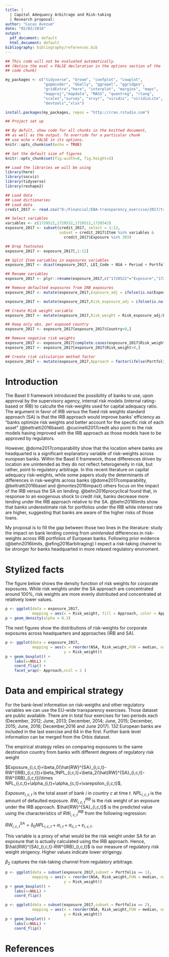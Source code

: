 ```yaml
---
title: |
  | Capital Adequancy Arbitrage and Risk-taking
  | Research proposal: 
author: "Lucas Avezum"
date: "02/02/2018"
output:
  pdf_document: default
  html_document: default
bibliography: bibliography/references.bib
---
```


```r

## This code will not be evaluated automatically.
## (Notice the eval = FALSE declaration in the options section of the
## code chunk)

my_packages <- c("tidyverse", "broom", "coefplot", "cowplot",
                 "gapminder", "GGally", "ggrepel", "ggridges",
                 "gridExtra","here", "interplot", "margins", "maps",
                 "mapproj","mapdata", "MASS", "quantreg", "rlang",
                 "scales","survey", "srvyr", "viridis", "viridisLite",
                 "devtools","xlsx")

install.packages(my_packages, repos = "http://cran.rstudio.com")

```



```r
## Project set up 

## By defult, show code for all chunks in the knitted document,
## as well as the output. To override for a particular chunk
## use echo = FALSE in its options.
knitr::opts_chunk$set(echo = TRUE) 

## Set the default size of figures
knitr::opts_chunk$set(fig.width=8, fig.height=5)  

## Load the libraries we will be using
library(here)
library(socviz)
library(tidyverse)
library(reshape2)


```

```r
## Load data 
## Load dictionaries
## Load data
credit_2017 <- read.csv("D:/Financial/EBA-transparency_exercise/2017/tr_cre.csv")

```

```r

## Select variables
variables <- c(1720522,1720532,1720512,1720542)
exposure_2017 <- subset(credit_2017, select = 1:13, 
                        subset = credit_2017$Item %in% variables & 
                          credit_2017$Exposure %in% 303)

## Drop footnotes
exposure_2017 <- exposure_2017[,1:12]

## Split Item variables in exposures variables
exposure_2017 <- dcast(exposure_2017, LEI_Code + NSA + Period + Portfolio + Country + Country_rank ~ Item)

## Rename variables
exposure_2017 <- plyr::rename(exposure_2017,c("1720522"="Exposure","1720532"="Risk_exposure","1720512"="Exposure_default","1720542"="Risk_exposure_default"))

## Remove defaulted exposures from IRB exposures 
exposure_2017 <- mutate(exposure_2017,Exposure_adj = ifelse(is.na(Exposure_default),Exposure,Exposure-Exposure_default))

exposure_2017 <- mutate(exposure_2017,Risk_exposure_adj = ifelse(is.na(Risk_exposure_default),Risk_exposure,Risk_exposure-Risk_exposure_default))

## Create Risk weight variable
exposure_2017 <- mutate(exposure_2017,Risk_weight = Risk_exposure_adj/Exposure_adj)

```
```r

## Keep only obs. per exposed country
exposure_2017 <- exposure_2017[exposure_2017$Country>0,]

## Remove negative risk weights
exposure_2017 <- exposure_2017[complete.cases(exposure_2017$Risk_weight),]
exposure_2017 <- exposure_2017[exposure_2017$Risk_weight>0,]

## Create risk calculation method factor
exposure_2017 <- mutate(exposure_2017,Approach = factor(ifelse(Portfolio==1,"SA","IRB")))

```
# Introduction
The Basel II framework introduced the possibility of banks to use, upon approval by the supervisory agency, internal risk models (internal rating-based or IRB) to calculte the risk-weights used for capital adequacy ratio. The argument in favor of IRB versus the fixed risk weights standard approach (SA) is that the IRB approach would improve banks' efficiency as "banks optimize risk weights and better account for the specific risk of each asset" (@beltratti2016basel). @cucinelli2017credit also point to the risk models having improved with the IRB approach as those models have to be approved by regulators. \newline

However, @dome2017comparability show that the location where banks are headquarted is a significant explanatory variable of risk-weights across european banks. Within the Basel II framework, those differences driven by location are unintended as they do not reflect heterogeneity in risk, but rather, point to regulatory arbitrage. In this recent literature on capital adequacy risk-weights, while some papers study the determinants of differences in risk-weights across banks (@dome2017comparability, @beltratti2016basel and @montes2016impact) others focus on the impact of the IRB versus the SA on lending. @behn2016procyclical found that, in response to an exogenous shock to credit risk, banks decrease more lending under the IRB approach relative to the SA. @behn2016limits show that banks underestimate risk for portfolios under the IRB while interest rate are higher, suggesting that banks are aware of the higher risks of those loans. \newline

My proposal is to fill the gap between those two lines in the literature: study the impact on bank lending coming from _unintended_ differences in risk-weights across IRB portfolios of European banks. Following prior evidence (@behn2016limits, @efing2016arbitraging) I expect a risk-taking channel to be stronger for banks headquarted in more relaxed regulatory enviroment. 

# Stylized facts
The figure below shows the density function of risk weights for corporate exposures. While risk weights under the SA approach are concentrated around 100%, risk weights are more evenly distributed and concentrated at relatively lower values.

```r

p <- ggplot(data = exposure_2017,
            mapping = aes(x = Risk_weight, fill = Approach, color = Approach))
p + geom_density(alpha = 0.3)
```

The next figures show the distributions of risk-weights for corporate exposures across headquarters and approaches (IRB and SA).

```r

p <- ggplot(data = exposure_2017,
            mapping = aes(x = reorder(NSA, Risk_weight,FUN = median, na.rm=TRUE),
                          y = Risk_weight))
p + geom_boxplot() +
    labs(x=NULL) +
    coord_flip() +
    facet_wrap(~ Approach,ncol = 2 )
```

# Data and empirical strategy

For the bank-level information on risk-weigths and other regulatory variables we can use the EU-wide transparency exercises. Those dataset are public available. There are in total four exercises for two periods each (December, 2012; June, 2013; December, 2014; June, 2015; December, 2015; June, 2016; December,2016 and June 2017). 132 European banks are included in the last exercise and 64 in the first. Further bank level information can be merged from the Orbis dataset. \newline

The empirical strategy relies on comparing exposures to the same destination country from banks with different degrees of regulatory risk weight 

$Exposure_{i,c,t}=\beta_0(\hat{RW}^{SA}_{i,c,t}-RW^{IRB}_{i,c,t})+\beta_1NPL_{i,c,t}+\beta_2(\hat{RW}^{SA}_{i,c,t}-RW^{IRB}_{i,c,t})\times NPL_{i,c,t}+\alpha_{i,t}+\alpha_{c,t}+\varepsilon_{i,c,t}$, \newline

$Exposure_{i,c,t}$ is the total asset of bank $i$ in country $c$ at time $t$. $NPL_{i,c,t}$ is the amount of defaulted exposure. $RW^{IRB}_{i,c,t}$ is the risk weight of an exposure under the IRB approach. $\hat{RW}^{SA}_{i,c,t}$ is the predicted value using the characteristics of $RW^{IRB}_{i,c,t}$ from the following regression:\newline

$RW^{SA}_{i,c,t}=\delta_0NPL_{i,c,t}+\alpha_{i,t}+\alpha_{c,t}+\varepsilon_{i,c,t}$.\newline

This variable is a proxy of what would be the risk weight under SA for an exposure that is actually calculated using the IRB approach. Hence, $\hat{RW}^{SA}_{i,c,t}-RW^{IRB}_{i,c,t}$ is our measure of regulatory risk weight strigency. Higher values indicate lower strigengy. 

$\beta_2$ captures the risk-taking channel from regulatory arbitrage. 

```r

p <- ggplot(data = subset(exposure_2017,subset = Portfolio == 1),
            mapping = aes(x = reorder(NSA, Risk_weight,FUN = median, na.rm=TRUE),
                          y = Risk_weight))
p + geom_boxplot() +
    labs(x=NULL) +
    coord_flip()
```


```r

p <- ggplot(data = subset(exposure_2017,subset = Portfolio == 2),
            mapping = aes(x = reorder(NSA, Risk_weight,FUN = median, na.rm=TRUE),
                          y = Risk_weight))
p + geom_boxplot() +
    labs(x=NULL) +
    coord_flip()
```



# References


